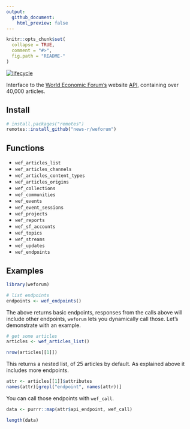 ```yaml
---
output:
  github_document:
    html_preview: false
---
```


```r
knitr::opts_chunk$set(
  collapse = TRUE,
  comment = "#>",
  fig.path = "README-"
)
```

[![lifecycle](https://img.shields.io/badge/lifecycle-maturing-blue.svg)](https://www.tidyverse.org/lifecycle/#maturing)

Interface to the [World Economic Forum's](https://www.weforum.org/) website [API](https://api.weforum.org/), containing over 40,000 articles.

## Install

```r
# install.packages("remotes")
remotes::install_github("news-r/weforum")
```

## Functions

- `wef_articles_list`
- `wef_articles_channels`
- `wef_articles_content_types`
- `wef_articles_origins`
- `wef_collections`
- `wef_communities`
- `wef_events`
- `wef_event_sessions`
- `wef_projects`
- `wef_reports`
- `wef_sf_accounts`
- `wef_topics`
- `wef_streams`
- `wef_updates`
- `wef_endpoints`

## Examples

```r
library(weforum)

# list endpoints
endpoints <- wef_endpoints()
```

The above returns basic endpoints, responses from the calls above will include other endpoints, `weforum` lets you dynamically call those. Let's demonstrate with an example.

```r
# get some articles
articles <- wef_articles_list() 

nrow(articles[[1]])
```

This returns a nested list, of 25 articles by default. As explained above it includes more endpoints.

```r
attr <- articles[[1]]$attributes
names(attr)[grepl("endpoint", names(attr))]
```

You can call those endpoints with `wef_call`.

```r
data <- purrr::map(attr$api_endpoint, wef_call)

length(data)
```
